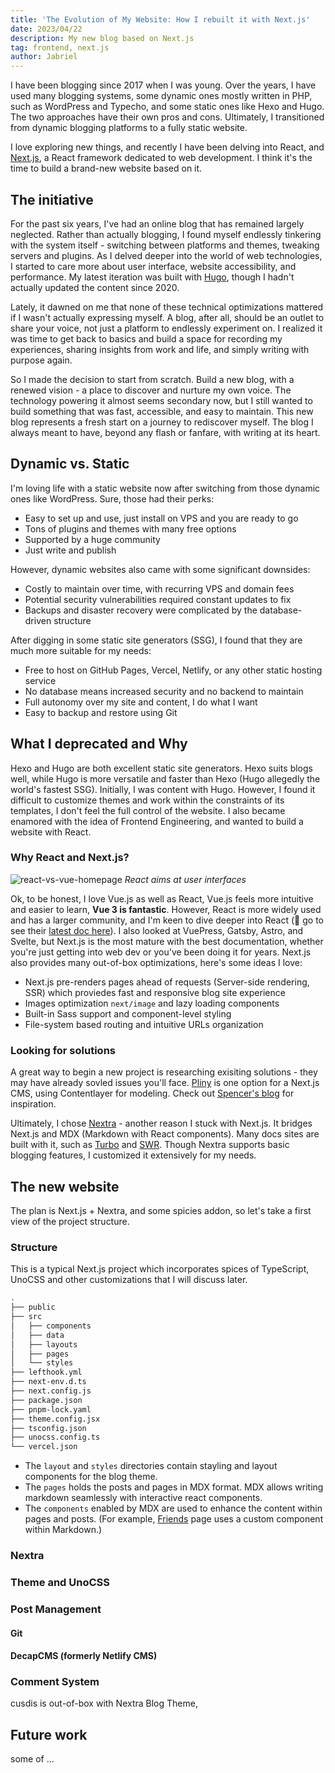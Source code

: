 ```yaml
---
title: 'The Evolution of My Website: How I rebuilt it with Next.js'
date: 2023/04/22
description: My new blog based on Next.js
tag: frontend, next.js
author: Jabriel
---
```


I have been blogging since 2017 when I was young. Over the years, I have used many blogging systems, some dynamic ones mostly written in PHP, such as WordPress and Typecho, and some static ones like Hexo and Hugo. The two approaches have their own pros and cons. Ultimately, I transitioned from dynamic blogging platforms to a fully static website.

I love exploring new things, and recently I have been delving into React, and [Next.js](https://nextjs.org/), a React framework dedicated to web development. I think it's the time to build a brand-new website based on it.

## The initiative

For the past six years, I've had an online blog that has remained largely neglected. Rather than actually blogging, I found myself endlessly tinkering with the system itself - switching between platforms and themes, tweaking servers and plugins. As I delved deeper into the world of web technologies, I started to care more about user interface, website accessibility, and performance. My latest iteration was built with [Hugo](https://gohugo.io/), though I hadn't actually updated the content since 2020.

Lately, it dawned on me that none of these technical optimizations mattered if I wasn't actually expressing myself. A blog, after all, should be an outlet to share your voice, not just a platform to endlessly experiment on. I realized it was time to get back to basics and build a space for recording my experiences, sharing insights from work and life, and simply writing with purpose again.

So I made the decision to start from scratch. Build a new blog, with a renewed vision - a place to discover and nurture my own voice. The technology powering it almost seems secondary now, but I still wanted to build something that was fast, accessible, and easy to maintain. This new blog represents a fresh start on a journey to rediscover myself. The blog I always meant to have, beyond any flash or fanfare, with writing at its heart.

## Dynamic vs. Static

I'm loving life with a static website now after switching from those dynamic ones like WordPress. Sure, those had their perks:

-   Easy to set up and use, just install on VPS and you are ready to go
-   Tons of plugins and themes with many free options
-   Supported by a huge community
-   Just write and publish

However, dynamic websites also came with some significant downsides:

-   Costly to maintain over time, with recurring VPS and domain fees
-   Potential security vulnerabilities required constant updates to fix
-   Backups and disaster recovery were complicated by the database-driven structure

After digging in some static site generators (SSG), I found that they are much more suitable for my needs:

-   Free to host on GitHub Pages, Vercel, Netlify, or any other static hosting service
-   No database means increased security and no backend to maintain
-   Full autonomy over my site and content, I do what I want
-   Easy to backup and restore using Git

## What I deprecated and Why

Hexo and Hugo are both excellent static site generators. Hexo suits blogs well, while Hugo is more versatile and faster than Hexo (Hugo allegedly the world's fastest SSG). Initially, I was content with Hugo. However, I found it difficult to customize themes and work within the constraints of its templates, I don't feel the full control of the website. I also became enamored with the idea of Frontend Engineering, and wanted to build a website with React.

### Why React and Next.js?

![react-vs-vue-homepage](./react-vs-vue.png)
_React aims at user interfaces_

Ok, to be honest, I love Vue.js as well as React, Vue.js feels more intuitive and easier to learn, **Vue 3 is fantastic**. However, React is more widely used and has a larger community, and I'm keen to dive deeper into React (🤩 go to see their [latest doc here](https://react.dev/)). I also looked at VuePress, Gatsby, Astro, and Svelte, but Next.js is the most mature with the best documentation, whether you're just getting into web dev or you've been doing it for years. Next.js also provides many out-of-box optimizations, here's some ideas I love:

-   Next.js pre-renders pages ahead of requests (Server-side rendering, SSR) which proviedes fast and responsive blog site experience
-   Images optimization `next/image` and lazy loading components
-   Built-in Sass support and component-level styling
-   File-system based routing and intuitive URLs organization

### Looking for solutions

A great way to begin a new project is researching exisiting solutions - they may have already sovled issues you'll face. [Pliny](https://github.com/timlrx/pliny) is one option for a Next.js CMS, using Contentlayer for modeling. Check out [Spencer's blog](https://spencerwoo.com/) for inspiration.

Ultimately, I chose [Nextra](https://nextra.site/) - another reason I stuck with Next.js. It bridges Next.js and MDX (Markdown with React components). Many docs sites are built with it, such as [Turbo](https://turbo.build/) and [SWR](https://swr.vercel.app/). Though Nextra supports basic blogging features, I customized it extensively for my needs.

## The new website

The plan is Next.js + Nextra, and some spicies addon, so let's take a first view of the project structure.

### Structure

This is a typical Next.js project which incorporates spices of TypeScript, UnoCSS and other customizations that I will discuss later.

```bash {3-8}
.
├── public
├── src
│   ├── components
│   ├── data
│   ├── layouts
│   ├── pages
│   └── styles
├── lefthook.yml
├── next-env.d.ts
├── next.config.js
├── package.json
├── pnpm-lock.yaml
├── theme.config.jsx
├── tsconfig.json
├── unocss.config.ts
└── vercel.json
```

-   The `layout` and `styles` directories contain stayling and layout components for the blog theme.
-   The `pages` holds the posts and pages in MDX format. MDX allows writing markdown seamlessly with interactive react components.
-   The `components` enabled by MDX are used to enhance the content within pages and posts. (For example, [Friends](/friends) page uses a custom component within Markdown.)

### Nextra

### Theme and UnoCSS

### Post Management

#### Git

#### DecapCMS (formerly Netlify CMS)

### Comment System

cusdis is out-of-box with Nextra Blog Theme,

## Future work

some of ...
